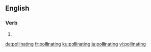 ==English==

===Verb===
{{head|en|present participle}}

# {{present participle of|pollinate|lang=en|nocat=1}}

[[de:pollinating]]
[[fr:pollinating]]
[[ku:pollinating]]
[[ja:pollinating]]
[[vi:pollinating]]